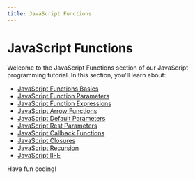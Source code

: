 ```yaml
---
title: JavaScript Functions
---
```


# JavaScript Functions

Welcome to the JavaScript Functions section of our JavaScript programming tutorial. In this section, you'll learn about:

- [JavaScript Functions Basics](./0-javascript-functions-basics.mdx)
- [JavaScript Function Parameters](./1-javascript-function-parameters.mdx)
- [JavaScript Function Expressions](./2-javascript-function-expressions.mdx)
- [JavaScript Arrow Functions](./3-javascript-arrow-functions.mdx)
- [JavaScript Default Parameters](./4-javascript-default-parameters.mdx)
- [JavaScript Rest Parameters](./5-javascript-rest-parameters.mdx)
- [JavaScript Callback Functions](./6-javascript-callback-functions.mdx)
- [JavaScript Closures](./7-javascript-closures.mdx)
- [JavaScript Recursion](./8-javascript-recursion.mdx)
- [JavaScript IIFE](./9-javascript-iife.mdx)

Have fun coding!